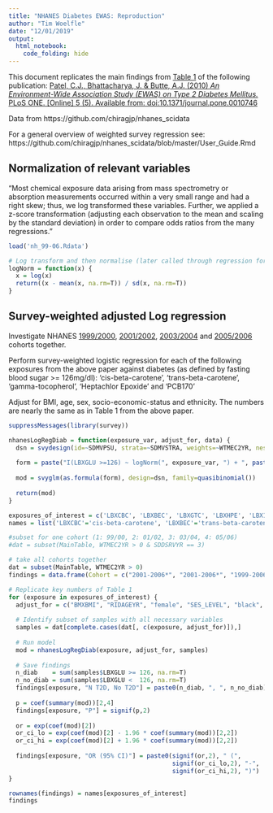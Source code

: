 ```yaml
---
title: "NHANES Diabetes EWAS: Reproduction"
author: "Tim Woelfle"
date: "12/01/2019"
output:
  html_notebook:
    code_folding: hide
---
```


This document replicates the main findings from [Table 1](https://www.ncbi.nlm.nih.gov/pmc/articles/PMC2873978/table/pone-0010746-t001/?report=objectonly) of the following publication: [Patel, C.J., Bhattacharya, J. & Butte, A.J. (2010) *An Environment-Wide Association Study (EWAS) on Type 2 Diabetes Mellitus.* PLoS ONE. [Online] 5 (5). Available from: doi:10.1371/journal.pone.0010746](https://doi.org/10.1371/journal.pone.0010746)

Data from https://github.com/chiragjp/nhanes_scidata

For a general overview of weighted survey regression see:  https://github.com/chiragjp/nhanes_scidata/blob/master/User_Guide.Rmd

## Normalization of relevant variables

"Most chemical exposure data arising from mass spectrometry or absorption measurements occurred within a very small range and had a right skew; thus, we log transformed these variables. Further, we applied a z-score transformation (adjusting each observation to the mean and scaling by the standard deviation) in order to compare odds ratios from the many regressions."

```r
load('nh_99-06.Rdata')

# Log transform and then normalise (later called through regression formula)
logNorm = function(x) {
  x = log(x)
  return((x - mean(x, na.rm=T)) / sd(x, na.rm=T))
}
```

## Survey-weighted adjusted Log regression

Investigate NHANES [1999/2000](https://wwwn.cdc.gov/nchs/nhanes/ContinuousNhanes/Default.aspx?BeginYear=1999), [2001/2002](https://wwwn.cdc.gov/nchs/nhanes/ContinuousNhanes/Default.aspx?BeginYear=2001), [2003/2004](https://wwwn.cdc.gov/nchs/nhanes/ContinuousNhanes/Default.aspx?BeginYear=2003) and [2005/2006](https://wwwn.cdc.gov/nchs/nhanes/ContinuousNhanes/Default.aspx?BeginYear=2005) cohorts together.

Perform survey-weighted logistic regression for each of the following exposures from the above paper against diabetes (as defined by fasting blood sugar >= 126mg/dl): 'cis-beta-carotene', 'trans-beta-carotene', 'gamma-tocopherol', 'Heptachlor Epoxide' and 'PCB170'

Adjust for BMI, age, sex, socio-economic-status and ethnicity. The numbers are nearly the same as in Table 1 from the above paper.

```r
suppressMessages(library(survey))

nhanesLogRegDiab = function(exposure_var, adjust_for, data) {
  dsn = svydesign(id=~SDMVPSU, strata=~SDMVSTRA, weights=~WTMEC2YR, nest=T, data=data)
  
  form = paste("I(LBXGLU >=126) ~ logNorm(", exposure_var, ") + ", paste(adjust_for, collapse="+"))
  
  mod = svyglm(as.formula(form), design=dsn, family=quasibinomial())
  
  return(mod)
}

exposures_of_interest = c('LBXCBC', 'LBXBEC', 'LBXGTC', 'LBXHPE', 'LBX170')
names = list('LBXCBC'='cis-beta-carotene', 'LBXBEC'='trans-beta-carotene', 'LBXGTC'='gamma-tocopherol', 'LBXHPE'='Heptachlor Epoxide', 'LBX170'='PCB170')

#subset for one cohort (1: 99/00, 2: 01/02, 3: 03/04, 4: 05/06)
#dat = subset(MainTable, WTMEC2YR > 0 & SDDSRVYR == 3)

# take all cohorts together
dat = subset(MainTable, WTMEC2YR > 0)
findings = data.frame(Cohort = c("2001-2006*", "2001-2006*", "1999-2006*", "1999-2004*", "1999-2004*"), row.names = exposures_of_interest)

# Replicate key numbers of Table 1
for (exposure in exposures_of_interest) {
  adjust_for = c("BMXBMI", "RIDAGEYR", "female", "SES_LEVEL", "black", "white", "mexican", "other_hispanic", "other_eth", "SDDSRVYR") # adjusting for cohort (SDDSRVYR) only matters when taking all cohorts, when subsetting for one its coef will be 1 anyway
  
  # Identify subset of samples with all necessary variables
  samples = dat[complete.cases(dat[, c(exposure, adjust_for)]),]
  
  # Run model
  mod = nhanesLogRegDiab(exposure, adjust_for, samples)
  
  # Save findings
  n_diab    = sum(samples$LBXGLU >= 126, na.rm=T)
  n_no_diab = sum(samples$LBXGLU <  126, na.rm=T)
  findings[exposure, "N T2D, No T2D"] = paste0(n_diab, ", ", n_no_diab)
  
  p = coef(summary(mod))[2,4]
  findings[exposure, "P"] = signif(p,2)
  
  or = exp(coef(mod)[2])
  or_ci_lo = exp(coef(mod)[2] - 1.96 * coef(summary(mod))[2,2])
  or_ci_hi = exp(coef(mod)[2] + 1.96 * coef(summary(mod))[2,2])
  
  findings[exposure, "OR (95% CI)"] = paste0(signif(or,2), " (",
                                             signif(or_ci_lo,2), "-",
                                             signif(or_ci_hi,2), ")")
}

rownames(findings) = names[exposures_of_interest]
findings
```
